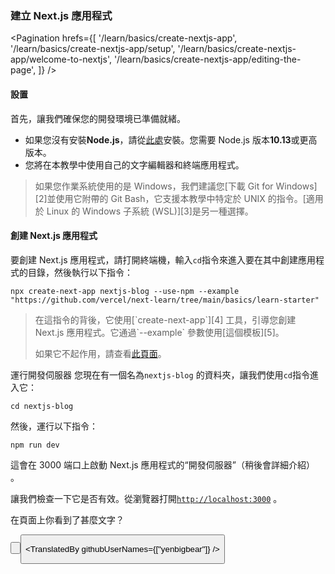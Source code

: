 
### **建立 Next.js 應用程式**

<Pagination
  hrefs={[
    '/learn/basics/create-nextjs-app',
    '/learn/basics/create-nextjs-app/setup',
    '/learn/basics/create-nextjs-app/welcome-to-nextjs',
    '/learn/basics/create-nextjs-app/editing-the-page',
  ]}
/>


#### 設置
首先，讓我們確保您的開發環境已準備就緒。

- 如果您沒有安裝**Node.js**，請從[此處][1]安裝。您需要 Node.js 版本**10.13**或更高版本。
- 您將在本教學中使用自己的文字編輯器和終端應用程式。

<Blockquote>
如果您作業系統使用的是 Windows，我們建議您[下載 Git for Windows][2]並使用它附帶的 Git Bash，它支援本教學中特定於 UNIX 的指令。[適用於 Linux 的 Windows 子系統 (WSL)][3]是另一種選擇。
</Blockquote>

#### 創建 Next.js 應用程式
要創建 Next.js 應用程式，請打開終端機，輸入`cd`指令來進入要在其中創建應用程式的目錄，然後執行以下指令：

```shell
npx create-next-app nextjs-blog --use-npm --example "https://github.com/vercel/next-learn/tree/main/basics/learn-starter"
```
<Blockquote>
在這指令的背後，它使用[`create-next-app`][4] 工具，引導您創建 Next.js 應用程式。它通過`--example` 參數使用[這個模板][5]。

如果它不起作用，請查看[此頁面][6]。
</Blockquote>

運行開發伺服器
您現在有一個名為`nextjs-blog` 的資料夾，讓我們使用`cd`指令進入它：
```shell
cd nextjs-blog
```

然後，運行以下指令：
```shell
npm run dev
```
這會在 3000 端口上啟動 Next.js 應用程式的“開發伺服器”（稍後會詳細介紹） 。

讓我們檢查一下它是否有效。從瀏覽器打開[`http://localhost:3000`][7] 。

<Quiz>
    <QuizHeading type={QuizType.quickReview}>
        在頁面上你看到了甚麼文字？
    </QuizHeading>
    <QuizOptionGroup>
        <QuizOption text="Welcome to Next.js!" isCorrect/>
        <QuizOption text="Hello Next.js!"/>
    </QuizOptionGroup>
</Quiz>


<Button
  content="← 返回上一頁"
  url="/learn/basics/create-nextjs-app"
  basicStyle="text-white bg-[#0070f3]"
  hoverStyle="hover:opacity-90"
/>

<Button
  content="前往下一頁 →"
  url="/learn/basics/create-nextjs-app/welcome-to-nextjs"
  basicStyle="text-white bg-[#0070f3]"
  hoverStyle="hover:opacity-90"
/>

<TranslatedBy githubUserNames={["yenbigbear"]} />

[1]: https://nodejs.org/en/ "Node.js 安裝"
[2]: https://gitforwindows.org/ "Git for Windows 下載"
[3]: https://learn.microsoft.com/en-us/windows/wsl/install "適用於 Linux 的 Windows 子系統 (WSL)"
[4]: /docs/api-reference/create-next-app "create-next-app"
[5]: https://github.com/vercel/next-learn/tree/main/basics/learn-starter "模板"
[6]: https://github.com/vercel/next-learn/blob/main/basics/errors/install.md "安裝錯誤"
[7]: http://localhost:3000 "執行"